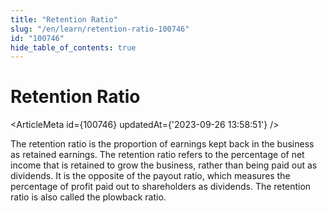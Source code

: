 ```yaml
---
title: "Retention Ratio"
slug: "/en/learn/retention-ratio-100746"
id: "100746"
hide_table_of_contents: true
---
```



# Retention Ratio

<ArticleMeta id={100746} updatedAt={'2023-09-26 13:58:51'} />
<div className='border-solid border-b border-t-0 my-4 border-[var(--ifm-color-gray-300)]' />

The retention ratio is the proportion of earnings kept back in the business as retained earnings. The retention ratio refers to the percentage of net income that is retained to grow the business, rather than being paid out as dividends. It is the opposite of the payout ratio, which measures the percentage of profit paid out to shareholders as dividends. The retention ratio is also called the plowback ratio.
